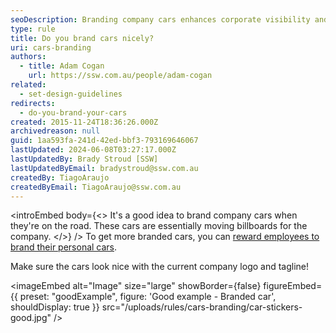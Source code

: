 ```yaml
---
seoDescription: Branding company cars enhances corporate visibility and reinforces brand identity on the road.
type: rule
title: Do you brand cars nicely?
uri: cars-branding
authors:
  - title: Adam Cogan
    url: https://ssw.com.au/people/adam-cogan
related:
  - set-design-guidelines
redirects:
  - do-you-brand-your-cars
created: 2015-11-24T18:36:26.000Z
archivedreason: null
guid: 1aa593fa-241d-42ed-bbf3-793169646067
lastUpdated: 2024-06-08T03:27:17.000Z
lastUpdatedBy: Brady Stroud [SSW]
lastUpdatedByEmail: bradystroud@ssw.com.au
createdBy: TiagoAraujo
createdByEmail: TiagoAraujo@ssw.com.au
---
```


<introEmbed
  body={<>
It's a good idea to brand company cars when they're on the road. These cars are essentially moving billboards for the company.
  </>}
/>
To get more branded cars, you can [reward employees to brand their personal cars](https://my.sugarlearning.com/SSW/items/10636/car-stickers).

Make sure the cars look nice with the current company logo and tagline!

<imageEmbed
  alt="Image"
  size="large"
  showBorder={false}
  figureEmbed={{
    preset: "goodExample",
    figure: 'Good example - Branded car',
    shouldDisplay: true
  }}
  src="/uploads/rules/cars-branding/car-stickers-good.jpg"
/>
